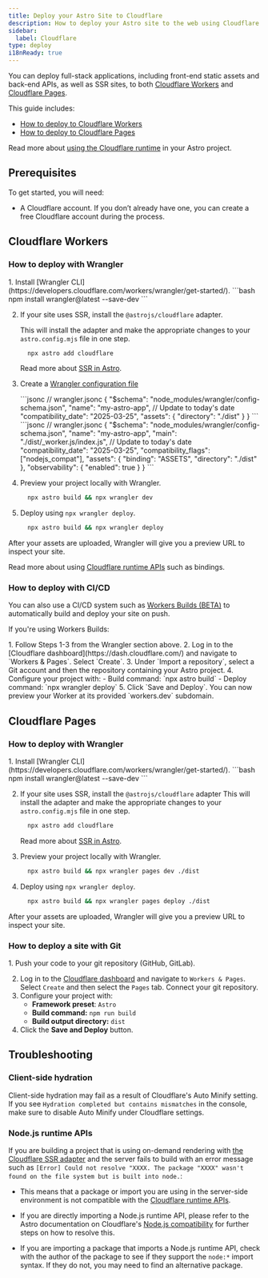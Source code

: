 ```yaml
---
title: Deploy your Astro Site to Cloudflare
description: How to deploy your Astro site to the web using Cloudflare
sidebar:
  label: Cloudflare
type: deploy
i18nReady: true
---
```


You can deploy full-stack applications, including front-end static assets and back-end APIs, as well as SSR sites, to both [Cloudflare Workers](https://developers.cloudflare.com/workers/static-assets/) and [Cloudflare Pages](https://pages.cloudflare.com/). 

This guide includes:

- [How to deploy to Cloudflare Workers](#cloudflare-workers)
- [How to deploy to Cloudflare Pages](#cloudflare-pages)

<ReadMore>Read more about [using the Cloudflare runtime](/en/guides/integrations-guide/cloudflare/) in your Astro project.</ReadMore>
## Prerequisites

To get started, you will need:

- A Cloudflare account. If you don’t already have one, you can create a free Cloudflare account during the process.


## Cloudflare Workers

### How to deploy with Wrangler

<Steps>
1. Install [Wrangler CLI](https://developers.cloudflare.com/workers/wrangler/get-started/).
    ```bash
      npm install wrangler@latest --save-dev
    ```

2. If your site uses SSR, install the `@astrojs/cloudflare` adapter.

    This will install the adapter and make the appropriate changes to your `astro.config.mjs` file in one step.
      ```bash
        npx astro add cloudflare
      ```
    <ReadMore>Read more about [SSR in Astro](/en/guides/on-demand-rendering/).</ReadMore>

2. Create a [Wrangler configuration file](https://developers.cloudflare.com/workers/wrangler/configuration/)

    <StaticSsrTabs>
      <Fragment slot="static">
        ```jsonc
        // wrangler.jsonc
        {
          "$schema": "node_modules/wrangler/config-schema.json",
          "name": "my-astro-app",
          // Update to today's date
          "compatibility_date": "2025-03-25",
          "assets": {
            "directory": "./dist"
          }
        }
        ```
      </Fragment>
      <Fragment slot="ssr">
        ```jsonc
        // wrangler.jsonc
          {
            "$schema": "node_modules/wrangler/config-schema.json",
            "name": "my-astro-app",
            "main": "./dist/_worker.js/index.js",
            // Update to today's date
            "compatibility_date": "2025-03-25",
            "compatibility_flags": ["nodejs_compat"],
            "assets": {
              "binding": "ASSETS",
              "directory": "./dist"
            },
            "observability": {
              "enabled": true
            }
          }
    ```
      </Fragment>
    </StaticSsrTabs>


3. Preview your project locally with Wrangler.
    ```bash
      npx astro build && npx wrangler dev
    ```

4. Deploy using `npx wrangler deploy`.
    ```bash
      npx astro build && npx wrangler deploy
    ```
</Steps>

After your assets are uploaded, Wrangler will give you a preview URL to inspect your site.

<ReadMore>Read more about using [Cloudflare runtime APIs](/en/guides/integrations-guide/cloudflare/) such as bindings.</ReadMore>


### How to deploy with CI/CD

You can also use a CI/CD system such as [Workers Builds (BETA)](https://developers.cloudflare.com/workers/ci-cd/builds/) to automatically build and deploy your site on push. 

If you're using Workers Builds:

<Steps>
1. Follow Steps 1-3 from the Wrangler section above.
2. Log in to the [Cloudflare dashboard](https://dash.cloudflare.com/) and navigate to `Workers & Pages`. Select `Create`.
3. Under `Import a repository`, select a Git account and then the repository containing your Astro project.
4. Configure your project with:
    - Build command: `npx astro build`
    - Deploy command: `npx wrangler deploy`
5. Click `Save and Deploy`. You can now preview your Worker at its provided `workers.dev` subdomain.
</Steps>

## Cloudflare Pages

### How to deploy with Wrangler

<Steps>
1. Install [Wrangler CLI](https://developers.cloudflare.com/workers/wrangler/get-started/).
    ```bash
      npm install wrangler@latest --save-dev
    ```

2. If your site uses SSR, install the `@astrojs/cloudflare` adapter 
    This will install the adapter and make the appropriate changes to your `astro.config.mjs` file in one step.
      ```bash
        npx astro add cloudflare
      ```
    <ReadMore>Read more about [SSR in Astro](/en/guides/on-demand-rendering/).</ReadMore>

3. Preview your project locally with Wrangler.
    ```bash
      npx astro build && npx wrangler pages dev ./dist
    ```

4. Deploy using `npx wrangler deploy`.
    ```bash
      npx astro build && npx wrangler pages deploy ./dist
    ```
</Steps>

After your assets are uploaded, Wrangler will give you a preview URL to inspect your site.


### How to deploy a site with Git

<Steps>
1. Push your code to your git repository (GitHub, GitLab).

2. Log in to the [Cloudflare dashboard](https://dash.cloudflare.com/) and navigate to `Workers & Pages`. Select `Create` and then select the `Pages` tab. Connect your git repository.
3. Configure your project with:
    - **Framework preset**: `Astro`
    - **Build command:** `npm run build`
    - **Build output directory:** `dist`
4. Click the **Save and Deploy** button.
</Steps>

## Troubleshooting

### Client-side hydration

Client-side hydration may fail as a result of Cloudflare's Auto Minify setting. If you see `Hydration completed but contains mismatches` in the console, make sure to disable Auto Minify under Cloudflare settings.

### Node.js runtime APIs

If you are building a project that is using on-demand rendering with [the Cloudflare SSR adapter](/en/guides/integrations-guide/cloudflare/) and the server fails to build with an error message such as `[Error] Could not resolve "XXXX. The package "XXXX" wasn't found on the file system but is built into node.`:

- This means that a package or import you are using in the server-side environment is not compatible with the [Cloudflare runtime APIs](https://developers.cloudflare.com/workers/runtime-apis/nodejs/). 

- If you are directly importing a Node.js runtime API, please refer to the Astro documentation on Cloudflare's [Node.js compatibility](/en/guides/integrations-guide/cloudflare/#nodejs-compatibility) for further steps on how to resolve this.

- If you are importing a package that imports a Node.js runtime API, check with the author of the package to see if they support the `node:*` import syntax. If they do not, you may need to find an alternative package.
